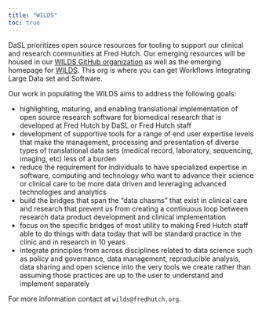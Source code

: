 ```yaml
---
title: "WILDS"
toc: true
---
```

DaSL prioritizes open source resources for tooling to support our clinical and 
research communities at Fred Hutch.  Our emerging resources will be housed in 
our [WILDS GitHub organization](https://github.com/getwilds) as well as the 
emerging homepage for [WILDS](https://getwilds.org/). This org is where you can 
get Workflows Integrating Large Data set and Software. 

Our work in populating the WILDS aims to address the following goals:

- highlighting, maturing, and enabling translational implementation of open 
source research software for biomedical research that is developed at Fred 
Hutch by DaSL or Fred Hutch staff
- development of supportive tools for a range of end user expertise levels that 
make the management, processing and presentation of diverse types of 
translational data sets (medical record, laboratory, sequencing, imaging, etc) 
less of a burden
- reduce the requirement for individuals to have specialized expertise in 
software, computing and technology who want to advance their science or 
clinical care to be more data driven and leveraging advanced technologies and 
analytics
- build the bridges that span the “data chasms” that exist in clinical care and 
research that prevent us from creating a continuous loop between research data 
product development and clinical implementation
- focus on the specific bridges of most utility to making Fred Hutch staff able 
to do things with data today that will be standard practice in the clinic and 
in research in 10 years
- integrate principles from across disciplines related to data science such as 
policy and governance, data management, reproducible analysis, data sharing and 
open science into the very tools we create rather than assuming those practices 
are up to the user to understand and implement separately

For more information contact at `wilds@fredhutch.org`.
